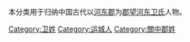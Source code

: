 {{Catnav|頁面分類|历史|歷史學|系譜學|漢族姓氏|卫姓}}
{{Catnav|頁面分類|人文學科|歷史學|系譜學|漢族姓氏|卫姓}}
{{Catnav|頁面分類|人类学|文化人类学|家世與傳承|系譜學|漢族姓氏|卫姓}}

本分类用于归纳中国古代以[[河東郡_(中國)|河东郡]]为[[郡望|郡望]][[河东卫氏|河东卫氏]]人物。

[[Category:卫姓|Category:卫姓]]
[[Category:运城人|Category:运城人]]
[[Category:關中郡姓|Category:關中郡姓]]